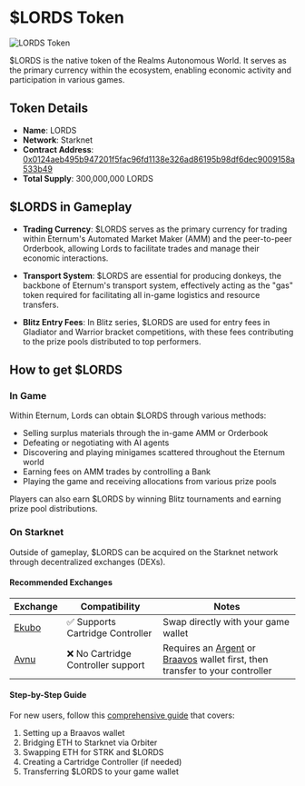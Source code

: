 # $LORDS Token

![LORDS Token](/images/resources/37.png)

$LORDS is the native token of the Realms Autonomous World. It serves as the primary currency within the ecosystem,
enabling economic activity and participation in various games.

## Token Details

- **Name**: LORDS
- **Network**: Starknet
- **Contract Address**:
  [0x0124aeb495b947201f5fac96fd1138e326ad86195b98df6dec9009158a533b49](https://starkscan.co/token/0x0124aeb495b947201f5fac96fd1138e326ad86195b98df6dec9009158a533b49)
- **Total Supply**: 300,000,000 LORDS

## $LORDS in Gameplay

- **Trading Currency**: $LORDS serves as the primary currency for trading within Eternum's Automated Market Maker (AMM)
  and the peer-to-peer Orderbook, allowing Lords to facilitate trades and manage their economic interactions.

- **Transport System**: $LORDS are essential for producing donkeys, the backbone of Eternum's transport system,
  effectively acting as the "gas" token required for facilitating all in-game logistics and resource transfers.

- **Blitz Entry Fees**: In Blitz series, $LORDS are used for entry fees in Gladiator and Warrior bracket competitions, with these fees
  contributing to the prize pools distributed to top performers.

## How to get $LORDS

### In Game

Within Eternum, Lords can obtain $LORDS through various methods:

- Selling surplus materials through the in-game AMM or Orderbook
- Defeating or negotiating with AI agents
- Discovering and playing minigames scattered throughout the Eternum world
- Earning fees on AMM trades by controlling a Bank
- Playing the game and receiving allocations from various prize pools

Players can also earn $LORDS by winning Blitz tournaments and earning prize pool distributions.

### On Starknet

Outside of gameplay, $LORDS can be acquired on the Starknet network through decentralized exchanges (DEXs).

#### Recommended Exchanges

| Exchange                                                                        | Compatibility                      | Notes                                                                                                                             |
| ------------------------------------------------------------------------------- | ---------------------------------- | --------------------------------------------------------------------------------------------------------------------------------- |
| [Ekubo](https://app.ekubo.org/?outputCurrency=LORDS&amount=1&inputCurrency=ETH) | ✅ Supports Cartridge Controller   | Swap directly with your game wallet                                                                                               |
| [Avnu](https://app.avnu.fi/en/eth-lords)                                        | ❌ No Cartridge Controller support | Requires an [Argent](https://x.com/argentHQ) or [Braavos](https://x.com/myBraavos) wallet first, then transfer to your controller |

#### Step-by-Step Guide

For new users, follow this [comprehensive guide](https://x.com/lordcumberlord/status/1920650310621495350) that covers:

1. Setting up a Braavos wallet
2. Bridging ETH to Starknet via Orbiter
3. Swapping ETH for STRK and $LORDS
4. Creating a Cartridge Controller (if needed)
5. Transferring $LORDS to your game wallet
